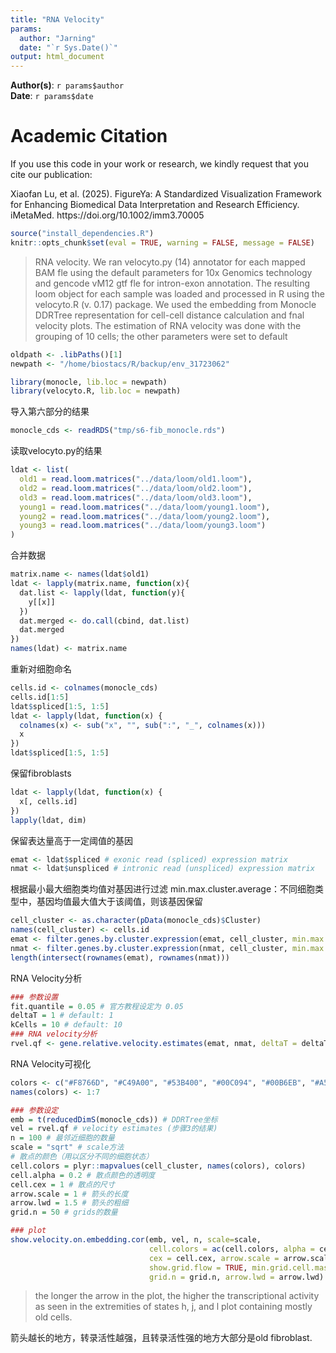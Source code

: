 ```yaml
---
title: "RNA Velocity"
params:
  author: "Jarning"
  date: "`r Sys.Date()`"
output: html_document
---
```


**Author(s)**: `r params$author`  
**Date**: `r params$date`  

# Academic Citation
If you use this code in your work or research, we kindly request that you cite our publication:

Xiaofan Lu, et al. (2025). FigureYa: A Standardized Visualization Framework for Enhancing Biomedical Data Interpretation and Research Efficiency. iMetaMed. https://doi.org/10.1002/imm3.70005



```r
source("install_dependencies.R")
knitr::opts_chunk$set(eval = TRUE, warning = FALSE, message = FALSE)
```

> RNA velocity. 
We ran velocyto.py (14) annotator for each mapped BAM fle using the default parameters
for 10x Genomics technology and gencode vM12 gtf fle for intron-exon annotation. The resulting loom object
for each sample was loaded and processed in R using the velocyto.R (v. 0.17) package. We used the embedding
from Monocle DDRTree representation for cell-cell distance calculation and fnal velocity plots. The estimation of RNA velocity was done with the grouping of 10 cells; the other parameters were set to default

```r
oldpath <- .libPaths()[1]
newpath <- "/home/biostacs/R/backup/env_31723062"
```

```r
library(monocle, lib.loc = newpath)
library(velocyto.R, lib.loc = newpath)
```

导入第六部分的结果

```r
monocle_cds <- readRDS("tmp/s6-fib_monocle.rds")
```

读取velocyto.py的结果

```r
ldat <- list(
  old1 = read.loom.matrices("../data/loom/old1.loom"),
  old2 = read.loom.matrices("../data/loom/old2.loom"),
  old3 = read.loom.matrices("../data/loom/old3.loom"),
  young1 = read.loom.matrices("../data/loom/young1.loom"),
  young2 = read.loom.matrices("../data/loom/young2.loom"),
  young3 = read.loom.matrices("../data/loom/young3.loom")
)
```

合并数据
```r
matrix.name <- names(ldat$old1)
ldat <- lapply(matrix.name, function(x){
  dat.list <- lapply(ldat, function(y){
    y[[x]]
  })
  dat.merged <- do.call(cbind, dat.list)
  dat.merged
})
names(ldat) <- matrix.name
```


重新对细胞命名
```r
cells.id <- colnames(monocle_cds)
cells.id[1:5]
ldat$spliced[1:5, 1:5]
ldat <- lapply(ldat, function(x) {
  colnames(x) <- sub("x", "", sub(":", "_", colnames(x)))
  x
})
ldat$spliced[1:5, 1:5]
```

保留fibroblasts
```r
ldat <- lapply(ldat, function(x) {
  x[, cells.id]
})
lapply(ldat, dim)
```

保留表达量高于一定阈值的基因
```r
emat <- ldat$spliced # exonic read (spliced) expression matrix
nmat <- ldat$unspliced # intronic read (unspliced) expression matrix
```

根据最小最大细胞类均值对基因进行过滤
min.max.cluster.average：不同细胞类型中，基因均值最大值大于该阈值，则该基因保留
```r
cell_cluster <- as.character(pData(monocle_cds)$Cluster)
names(cell_cluster) <- cells.id
emat <- filter.genes.by.cluster.expression(emat, cell_cluster, min.max.cluster.average = .1)
nmat <- filter.genes.by.cluster.expression(nmat, cell_cluster, min.max.cluster.average = .1)
length(intersect(rownames(emat), rownames(nmat)))
```

RNA Velocity分析
```r
### 参数设置
fit.quantile = 0.05 # 官方教程设定为 0.05
deltaT = 1 # default: 1
kCells = 10 # default: 10
### RNA velocity分析
rvel.qf <- gene.relative.velocity.estimates(emat, nmat, deltaT = deltaT, kCells = kCells, fit.quantile = fit.quantile)
```

RNA Velocity可视化
```r
colors <- c("#F8766D", "#C49A00", "#53B400", "#00C094", "#00B6EB", "#A58AFF", "#FB61D7")
names(colors) <- 1:7

### 参数设定
emb = t(reducedDimS(monocle_cds)) # DDRTree坐标
vel = rvel.qf # velocity estimates (步骤3的结果)
n = 100 # 最邻近细胞的数量
scale = "sqrt" # scale方法
# 散点的颜色（用以区分不同的细胞状态）
cell.colors = plyr::mapvalues(cell_cluster, names(colors), colors)
cell.alpha = 0.2 # 散点颜色的透明度
cell.cex = 1 # 散点的尺寸
arrow.scale = 1 # 箭头的长度
arrow.lwd = 1.5 # 箭头的粗细
grid.n = 50 # grids的数量

### plot
show.velocity.on.embedding.cor(emb, vel, n, scale=scale, 
                               cell.colors = ac(cell.colors, alpha = cell.alpha),
                               cex = cell.cex, arrow.scale = arrow.scale, 
                               show.grid.flow = TRUE, min.grid.cell.mass = 1,
                               grid.n = grid.n, arrow.lwd = arrow.lwd)
```

> the longer the arrow in the plot, the higher the transcriptional activity as seen in the extremities of states h, j, and l plot containing mostly old cells.

箭头越长的地方，转录活性越强，且转录活性强的地方大部分是old fibroblast.